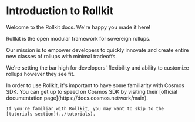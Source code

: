 # Introduction to Rollkit

Welcome to the Rollkit docs. We're happy you made it here!

Rollkit is the open modular framework for sovereign rollups.

Our mission is to empower developers to quickly innovate and create entire new classes of rollups with minimal tradeoffs.

We're setting the bar high for developers' flexibility and ability to customize rollups however they see fit.


<Callout type="info" emoji="ℹ️">
    In order to use Rollkit, it's important to have some
    familiarity with Cosmos SDK. You can get up to speed
    on Cosmos SDK by visiting their [official documentation page](https://docs.cosmos.network/main).

    If you're familiar with Rollkit, you may want to skip to the [tutorials section](../tutorials).
</Callout>

<Cards>
  <Card title="1. What is Rollkit?" href="/intro/what-is-rollkit" />
  <Card title="2. The Rollkit stack" href="/intro/stack" />
  <Card title="3. Transaction Flow" href="/intro/transaction-flow" />
</Cards>

